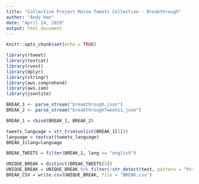---
title: "Collective Project Movie Tweets Collection - Breakthrough"
author: "Andy Han"
date: "April 14, 2019"
output: html_document
---

```{r setup, include=FALSE}
knitr::opts_chunk$set(echo = TRUE)
```

```{r}
library(rtweet)
library(textcat)
library(rvest)
library(dplyr)
library(stringr)
library(aws.comprehend)
library(aws.iam)
library(jsonlite)
```

```{r cars}
BREAK_1 <- parse_stream("breakthrough.json")
BREAK_2 <- parse_stream("breakthroughTweets1.json")
```

```{r}
BREAK_1 = rbind(BREAK_1, BREAK_2)
```

```{r}
tweets_language = str_trim(unlist(BREAK_1[5]))
language = textcat(tweets_language)
BREAK_1$lang=language
```

```{r}
BREAK_TWEETS = filter(BREAK_1, lang == "english")
```

```{r}
UNIQUE_BREAK = distinct(BREAK_TWEETS[5])
UNIQUE_BREAK = UNIQUE_BREAK %>% filter(!str_detect(text, pattern = "https://"))
BREAK_CSV = write.csv(UNIQUE_BREAK, file = "BREAK.csv")
```